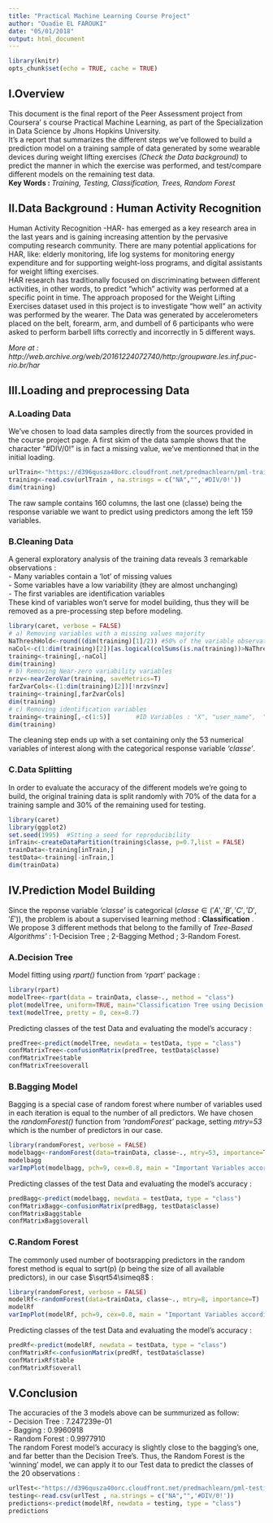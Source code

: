 ```yaml
---
title: "Practical Machine Learning Course Project"
author: "Ouadie EL FAROUKI"
date: "05/01/2018"
output: html_document
---
```


```r
library(knitr)
opts_chunk$set(echo = TRUE, cache = TRUE)
```

## I.Overview  
This document is the final report of the Peer Assessment project from Coursera' s course Practical Machine Learning, as part of the Specialization in Data Science by Jhons Hopkins University.  
It's a report that summarizes the different steps we've followed to build a prediction model on a training sample of data generated by some wearable devices during weight lifting exercises *(Check the Data background)* to predict the manner in which the exercise was performed, and test/compare different models on the remaining test data.  
**Key Words : ** *Training, Testing, Classification, Trees, Random Forest *   

## II.Data Background : Human Activity Recognition  
Human Activity Recognition -HAR- has emerged as a key research area in the last years and is gaining increasing attention by the pervasive computing research community. There are many potential applications for HAR, like: elderly monitoring, life log systems for monitoring energy expenditure and for supporting weight-loss programs, and digital assistants for weight lifting exercises.  
HAR research has traditionally focused on discriminating between different activities, in other words, to predict "which" activity was performed at a specific point in time. The approach proposed for the Weight Lifting Exercises dataset used in this project is to investigate "how well" an activity was performed by the wearer. The Data was generated by accelerometers placed on the belt, forearm, arm, and dumbell of 6 participants who were asked to perform barbell lifts correctly and incorrectly in 5 different ways.  

*More at : http://web.archive.org/web/20161224072740/http:/groupware.les.inf.puc-rio.br/har *  

## III.Loading and preprocessing Data   
### A.Loading Data  
We've chosen to load data samples directly from the sources provided in the course project page. A first skim of the data sample shows that the character "#DIV/0!" is in fact a missing value, we've mentionned that in the initial loading.  
```r
urlTrain<-"https://d396qusza40orc.cloudfront.net/predmachlearn/pml-training.csv"
training<-read.csv(urlTrain , na.strings = c("NA","",'#DIV/0!'))
dim(training)
```
The raw sample contains 160 columns, the last one (classe) being the response variable we want to predict using predictors among the left 159 variables.   

### B.Cleaning Data  
A general exploratory analysis of the training data reveals 3 remarkable observations :  
- Many variables contain a 'lot' of missing values  
- Some variables have a low variability (they are almost unchanging)  
- The first variables are identification variables  
These kind of variables won't serve for model building, thus they will be removed as a pre-processing step before modeling.  

```r
library(caret, verbose = FALSE)
# a) Removing variables with a missing values majority
NaThreshHold<-round((dim(training)[1]/2)) #50% of the variable observation are NAs
naCol<-c(1:dim(training)[2])[as.logical(colSums(is.na(training))>NaThreshHold)]
training<-training[,-naCol]
dim(training)
# b) Removing Near-zero variability variables
nrzv<-nearZeroVar(training, saveMetrics=T)
farZvarCols<-(1:dim(training)[2])[!nrzv$nzv]
training<-training[,farZvarCols]
dim(training)
# c) Removing identification variables
training<-training[,-c(1:5)]       #ID Variables : "X", "user_name",  "raw_timestamp_part_1", "raw_timestamp_part_2","cvtd_timestamp"
dim(training)

```

The cleaning step ends up with a set containing only the 53 numerical variables of interest along with the categorical response variable *'classe'*.  

### C.Data Splitting  

In order to evaluate the accuracy of the different models we're going to build, the original training data is split randomly with 70% of the data for a training sample and 30% of the remaining used for testing.  
```r
library(caret)
library(ggplot2)
set.seed(1995)  #Stting a seed for reproducibility
inTrain<-createDataPartition(training$classe, p=0.7,list = FALSE)
trainData<-training[inTrain,]
testData<-training[-inTrain,]
dim(trainData)
```
## IV.Prediction Model Building  
Since the reponse variable *'classe'* is categorical ($classe \in ('A','B','C','D','E')$), the problem is about a supervised learning method : **Classification** . We propose 3 different methods that belong to the familly of *Tree-Based Algorithms'* : 1-Decision Tree ; 2-Bagging Method ; 3-Random Forest.   

### A.Decision Tree   

Model fitting using *rpart()* function from *'rpart'* package :  
```r
library(rpart)
modelTree<-rpart(data = trainData, classe~., method = "class")
plot(modelTree, uniform=TRUE, main="Classification Tree using Decision Tree")
text(modelTree, pretty = 0, cex=0.7)
```
  
Predicting classes of the test Data and evaluating the model's accuracy :  
```r
predTree<-predict(modelTree, newdata = testData, type = "class")
confMatrixTree<-confusionMatrix(predTree, testData$classe)
confMatrixTree$table
confMatrixTree$overall

```

### B.Bagging Model   

Bagging is a special case of random forest where number of variables used in each iteration is equal to the number of all predictors. We have chosen the *randomForest()* function from *'randomForest'* package, setting *mtry=53* which is the number of predictors in our case.  
```r
library(randomForest, verbose = FALSE)
modelbagg<-randomForest(data=trainData, classe~., mtry=53, importance=T)
modelbagg
varImpPlot(modelbagg, pch=9, cex=0.8, main = "Important Variables according to the Bagging Model")
```

Predicting classes of the test Data and evaluating the model's accuracy :  
```r
predBagg<-predict(modelbagg, newdata = testData, type = "class")
confMatrixBagg<-confusionMatrix(predBagg, testData$classe)
confMatrixBagg$table
confMatrixBagg$overall
```

### C.Random Forest   

The commonly used number of bootsrapping predictors in the random forest method is equal to sqrt(p) (p being the size of all available predictors), in our case $\sqrt54\simeq8$  :  
```r
library(randomForest, verbose = FALSE)
modelRf<-randomForest(data=trainData, classe~., mtry=8, importance=T)
modelRf
varImpPlot(modelRf, pch=9, cex=0.8, main = "Important Variables according to the Random Forest Model")
```

Predicting classes of the test Data and evaluating the model's accuracy :  

```r
predRf<-predict(modelRf, newdata = testData, type = "class")
confMatrixRf<-confusionMatrix(predRf, testData$classe)
confMatrixRf$table
confMatrixRf$overall
```

## V.Conclusion  
The accuracies of the 3 models above can be summurized as follow:  
- Decision Tree : 7.247239e-01  
- Bagging :  0.9960918  
- Random Forest : 0.9977910  
The random Forest model's accuracy is slightly close to the bagging's one, and far better than the Decision Tree's.  Thus, the Random Forest is the 'winning' model, we can apply it to our Test data to predict the classes of the 20 observations :  


```r
urlTest<-"https://d396qusza40orc.cloudfront.net/predmachlearn/pml-testing.csv"
testing<-read.csv(urlTest , na.strings = c("NA","",'#DIV/0!'))
predictions<-predict(modelRf, newdata = testing, type = "class")
predictions
```


